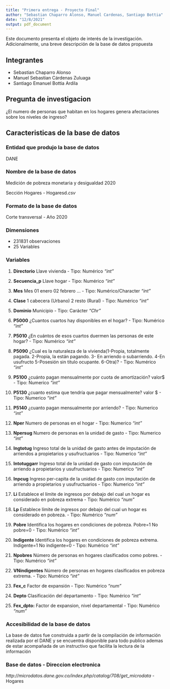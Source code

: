 ```yaml
---
title: "Primera entrega - Proyecto Final"
author: "Sebastian Chaparro Alonso, Manuel Cardenas, Santiago Bottia"
date: "12/8/2021"
output: pdf_document
---
```



Este documento presenta el objeto de interés de la investigación. Adicionalmente, una breve descripción de la base de datos propuesta

## Integrantes

- Sebastian Chaparro Alonso
- Manuel Sebastian Cárdenas Zuluaga
- Santiago Emanuel Bottia Ardila

## Pregunta de investigacion

¿El numero de personas que habitan en los hogares genera afectaciones sobre los niveles de ingreso?

## Caracteristicas de la base de datos

### Entidad que produjo la base de datos

DANE

### Nombre de la base de datos

Medición de pobreza monetaria y desigualdad 2020

Sección Hogares - Hogaresd.*csv*

### Formato de la base de datos

Corte transversal - Año 2020

### Dimensiones

- 231831 observaciones
- 25 Variables

### Variables

1. **Directorio**
Llave vivienda - Tipo: Numérico *"int"*

2. **Secuencia_p**
Llave hogar - Tipo: Numérico *"int"*

3. **Mes**
Mes 01 enero 02 febrero ... - Tipo: Numérico/Character *"int"*

4. **Clase**
1 cabecera (Urbano) 2 resto (Rural) - Tipo: Numérico *"int"*

5. **Dominio**
Municipio - Tipo: Carácter *"Chr"*

6. **P5000**
¿Cuantos cuartos hay disponibles en el hogar? -  Tipo: Numérico *"int"*

7. **P5010**
¿En cuántos de esos cuartos duermen las personas de este hogar? - Tipo: Numérico *"int"*

8. **P5090**
¿Cual es la naturaleza de la vivienda(1-Propia, totalmente pagada. 2-Propia, la están pagando. 3- En arriendo o subarriendo. 4-En usufructo  5-Posesión sin titulo ocupante. 6-Otra)?  - Tipo: Numérico *"int"*

9. **P5100**
¿cuánto pagan mensualmente por cuota de amortización? valor$ - Tipo: Numerico *"int"*

10. **P5130**
¿cuanto estima que tendría que pagar mensualmente? valor $ - Tipo: Numerico *"int"*

11. **P5140**
¿cuanto pagan mensualmente por arriendo? - Tipo: Numerico *"int"*

12. **Nper**
Numero de personas en el hogar - Tipo: Numerico *"int"*

13. **Npersug**
Numero de personas en la unidad de gasto - Tipo: Numerico *"int"*

14. **Ingtotug**
Ingreso total de la unidad de gasto antes de imputación de arriendos a propietarios y usufructuarios - Tipo: Numerico *"int"*

15. **Intotuggarr**
Ingreso total de la unidad de gasto con imputación de arriendo a propietarios y usufructuarios - Tipo: Numerico *"int"*

16. **Inpcug**
Ingreso per-capita de la unidad de gasto con imputación de arriendo a propietarios y usufructuarios - Tipo: Numerico *"int"*

17. **Li** 
Establece el límite de ingresos por debajo del cual un hogar es considerado en pobreza extrema -  Tipo: Numérico *"num"*

18. **Lp** 
Establece límite de ingresos por debajo del cual un hogar es considerado en pobreza.  -  Tipo: Numérico *"num"*

19. **Pobre** 
Identifica los hogares en condiciones de pobreza.  Pobre=1 No pobre=0 -  Tipo: Numérico *"int"*

20. **Indigente** 
Identifica los hogares en condiciones de pobreza extrema. Indigente=1 No indigente=0 - Tipo: Numérico  *"int"*

21. **Npobres** 
Número de personas en hogares clasificados como pobres. - Tipo: Numérico  *"int"*

22. **VNindigentes** 
Número de personas en hogares clasificados en pobreza extrema. - Tipo: Numérico  *"int"*

23. **Fex_c** 
Factor de expansión - Tipo: Numérico *"num"* 

24. **Depto**
Clasificación del departamento - Tipo: Numérico  *"int"*

25. **Fex_dpto:** 
Factor de expansion, nivel departamental - Tipo: Numérico *"num"* 
     
### Accesibilidad de la base de datos

La base de datos fue construida a partir de la compilación de información realizada por el DANE y se encuentra disponible para todo publico ademas de estar acompañada de un instructivo que facilita la lectura de la información

### Base de datos - Direccion electronica

*http://microdatos.dane.gov.co/index.php/catalog/708/get_microdata* - Hogares